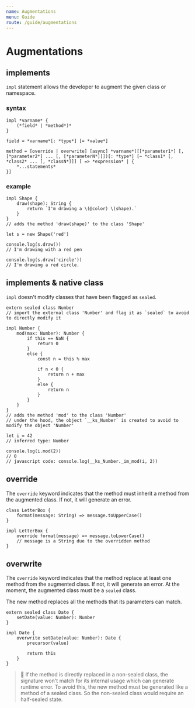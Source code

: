 ```yaml
---
name: Augmentations
menu: Guide
route: /guide/augmentations
---
```


# Augmentations

## implements

`impl` statement allows the developer to augment the given class or namespace.

### syntax

```syntax
impl *varname* {
	(*field* | *method*)*
}

field = *varname*[: *type*] [= *value*]

method = [override | overwrite] [async] *varname*([[*parameter1*] [, [*parameter2*] ... [, [*parameterN*]]])[: *type*] [~ *class1* [, *class2* ... [, *classN*]]] [ => *expression* | {
	*...statements*
}]
```

### example

```kaoscript
impl Shape {
	draw(shape): String {
		return `I'm drawing a \(@color) \(shape).`
	}
}
// adds the method 'draw(shape)' to the class 'Shape'

let s = new Shape('red')

console.log(s.draw())
// I'm drawing with a red pen

console.log(s.draw('circle'))
// I'm drawing a red circle.
```

## implements & native class

`impl` doesn't modify classes that have been flagged as `sealed`.

```kaoscript
extern sealed class Number
// import the external class 'Number' and flag it as `sealed` to avoid to directly modify it

impl Number {
	mod(max: Number): Number {
		if this == NaN {
			return 0
		}
		else {
			const n = this % max

			if n < 0 {
				return n + max
			}
			else {
				return n
			}
		}
	}
}
// adds the method 'mod' to the class 'Number'
// under the hood, the object `__ks_Number` is created to avoid to modify the object 'Number'

let i = 42
// inferred type: Number

console.log(i.mod(2))
// 0
// javascript code: console.log(__ks_Number._im_mod(i, 2))
```

## override

The `override` keyword indicates that the method must inherit a method from the augmented class. If not, it will generate an error.

```kaoscript
class LetterBox {
	format(message: String) => message.toUpperCase()
}

impl LetterBox {
	override format(message) => message.toLowerCase()
	// message is a String due to the overridden method
}
```

## overwrite

The `override` keyword indicates that the method replace at least one method from the augmented class. If not, it will generate an error.
At the moment, the augmented class must be a `sealed` class.

The new method replaces all the methods that its parameters can match.

```kaoscript
extern sealed class Date {
    setDate(value: Number): Number
}

impl Date {
    overwrite setDate(value: Number): Date {
        precursor(value)

        return this
    }
}
```

> :construction: If the method is directly replaced in a non-sealed class, the signature won't match for its internal usage which can generate runtime error. To avoid this, the new method must be generated like a method of a sealed class. So the non-sealed class would require an half-sealed state.
